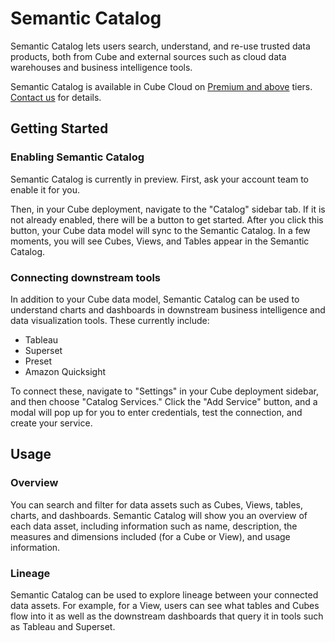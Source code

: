 # Semantic Catalog

Semantic Catalog lets users search, understand, and re-use trusted data products,
both from Cube and external sources such as cloud data warehouses and business intelligence tools.

<SuccessBox>

Semantic Catalog is available in Cube Cloud on
[Premium and above](https://cube.dev/pricing) tiers.
[Contact us](https://cube.dev/contact) for details.

</SuccessBox>

<Screenshot src="https://ucarecdn.com/d8e09149-7ed2-4f5c-83f6-406734557efb/catalog.jpg" />

## Getting Started

### Enabling Semantic Catalog

Semantic Catalog is currently in preview. First, ask your account team to enable it for you.

Then, in your Cube deployment, navigate to the "Catalog" sidebar tab.
If it is not already enabled, there will be a button to get started.
After you click this button, your Cube data model will sync to the Semantic Catalog.
In a few moments, you will see Cubes, Views, and Tables appear in the Semantic Catalog.

### Connecting downstream tools

In addition to your Cube data model, Semantic Catalog can be used to understand charts and dashboards in downstream business intelligence and data visualization tools.
These currently include:

- Tableau
- Superset
- Preset
- Amazon Quicksight

To connect these, navigate to "Settings" in your Cube deployment sidebar, and then choose "Catalog Services."
Click the "Add Service" button, and a modal will pop up for you to enter credentials, test the connection, and create your service.

<Screenshot src="https://ucarecdn.com/a060a3cb-f5f0-4b5e-90fb-84694d6c32f4/Screenshot20240624at43731PM.png" />

## Usage

### Overview

You can search and filter for data assets such as Cubes, Views, tables, charts, and dashboards.
Semantic Catalog will show you an overview of each data asset, including information such as name,
description, the measures and dimensions included (for a Cube or View), and usage information.

### Lineage

Semantic Catalog can be used to explore lineage between your connected data assets.
For example, for a View, users can see what tables and Cubes flow into it as well as the downstream
dashboards that query it in tools such as Tableau and Superset.

<Screenshot src="https://ucarecdn.com/9adbeb24-203d-4608-9351-fac348a01f51/Screenshot20240624at44511PM.png" />
